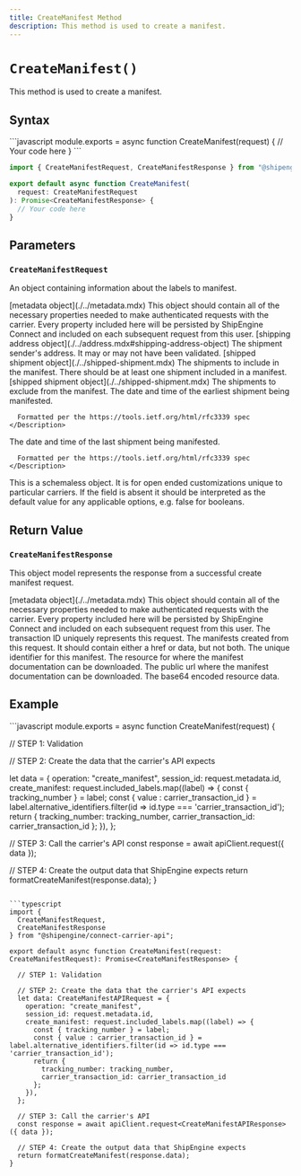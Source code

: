 ```yaml
---
title: CreateManifest Method
description: This method is used to create a manifest.
---
```



`CreateManifest()`
===========================
This method is used to create a manifest.


Syntax
-----------------------------------------------
<CodeWrapper>
```javascript
module.exports = async function CreateManifest(request) {
  // Your code here
}
```

```typescript
import { CreateManifestRequest, CreateManifestResponse } from "@shipengine/connect-carrier-api";

export default async function CreateManifest(
  request: CreateManifestRequest
): Promise<CreateManifestResponse> {
  // Your code here
}
```
</CodeWrapper>



Parameters
-----------------------------------------------

### `CreateManifestRequest`
An object containing information about the labels to manifest.

<Reference>

  <Field name="metadata" nullable={true}>
    <Type>
      [metadata object](./../metadata.mdx)
    </Type>
    <Description>
      This object should contain all of the necessary properties needed to make authenticated requests with the carrier.
      Every property included here will be persisted by ShipEngine Connect and included on each subsequent request from this user.
    </Description>
  </Field>

  <Field name="ship_from" nullable={true}>
    <Type>
      [shipping address object](./../address.mdx#shipping-address-object)
    </Type>
    <Description>
      The shipment sender's address. It may or may not have been validated.
    </Description>
  </Field>

  <Field name="included_labels" nullable={true}>
    <Type>
      [shipped shipment object](./../shipped-shipment.mdx)
    </Type>
    <Description>
      The shipments to include in the manifest. There should be at least one shipment included in a manifest.
    </Description>
  </Field>

  <Field name="excluded_labels" nullable={true}>
    <Type>
      [shipped shipment object](./../shipped-shipment.mdx)
    </Type>
    <Description>
      The shipments to exclude from the manifest.
    </Description>
  </Field>

 <Field name="open_datetime" type="string" nullable={true}>
    <Description>
      The date and time of the earliest shipment being manifested. 
      
      Formatted per the https://tools.ietf.org/html/rfc3339 spec
    </Description>
  </Field>

 <Field name="close_datetime" type="string" nullable={true}>
    <Description>
      The date and time of the last shipment being manifested. 
      
      Formatted per the https://tools.ietf.org/html/rfc3339 spec
    </Description>
  </Field>

  <Field name="advanced_options" type="object" nullable={true}>
    <Description>
      This is a schemaless object. It is for open ended customizations unique to particular carriers.
      If the field is absent it should be interpreted as the default value for any applicable options, e.g. false for booleans.
    </Description>
  </Field>

</Reference>



Return Value
-----------------------------------------------
### `CreateManifestResponse`
This object model represents the response from a successful create manifest request.

<Reference>
  
  <Field name="metadata" required={false}>
    <Type>
      [metadata object](./../metadata.mdx)
    </Type>
    <Description>
      This object should contain all of the necessary properties needed to make authenticated requests with the carrier.
      Every property included here will be persisted by ShipEngine Connect and included on each subsequent request from this user.
    </Description>
  </Field>


  <Field name="transaction_id" type="string" required={true}>
    <Description>
      The transaction ID uniquely represents this request.
    </Description>
  </Field>

  <Field name="manifests" type="object[]" required={true}>
    <Description>
      The manifests created from this request. It should contain either a href or data, but not both.
    </Description>
  </Field>

 <Field name="manifests[].manifest_id" type="string" required={false}>
    <Description>
      The unique identifier for this manifest.
    </Description>
  </Field>

 <Field name="manifests[].document_download" type="object" required={false}>
    <Description>
      The resource for where the manifest documentation can be downloaded.
    </Description>
  </Field>

 <Field name="manifests[].document_download.href" type="string" required={false}>
    <Description>
      The public url where the manifest documentation can be downloaded.
    </Description>
  </Field>

 <Field name="manifests[].document_download.data" type="string" required={false}>
    <Description>
      The base64 encoded resource data.
    </Description>
  </Field>

</Reference>



Example
-----------------------------------------------
<CodeWrapper>
```javascript
module.exports = async function CreateManifest(request) {

  // STEP 1: Validation

  // STEP 2: Create the data that the carrier's API expects

  let data = {
    operation: "create_manifest",
    session_id: request.metadata.id,
    create_manifest: request.included_labels.map((label) => {
      const { tracking_number } = label;
      const { value : carrier_transaction_id } = label.alternative_identifiers.filter(id => id.type === 'carrier_transaction_id');
      return {
        tracking_number: tracking_number,
        carrier_transaction_id: carrier_transaction_id
      };
    }),
  };

  // STEP 3: Call the carrier's API
  const response = await apiClient.request({ data });

  // STEP 4: Create the output data that ShipEngine expects
  return formatCreateManifest(response.data);
}
```

```typescript
import {
  CreateManifestRequest,
  CreateManifestResponse
} from "@shipengine/connect-carrier-api";

export default async function CreateManifest(request: CreateManifestRequest): Promise<CreateManifestResponse> {

  // STEP 1: Validation

  // STEP 2: Create the data that the carrier's API expects
  let data: CreateManifestAPIRequest = {
    operation: "create_manifest",
    session_id: request.metadata.id,
    create_manifest: request.included_labels.map((label) => {
      const { tracking_number } = label;
      const { value : carrier_transaction_id } = label.alternative_identifiers.filter(id => id.type === 'carrier_transaction_id');
      return {
        tracking_number: tracking_number,
        carrier_transaction_id: carrier_transaction_id
      };
    }),
  };

  // STEP 3: Call the carrier's API
  const response = await apiClient.request<CreateManifestAPIResponse>({ data });

  // STEP 4: Create the output data that ShipEngine expects
  return formatCreateManifest(response.data);
}
```
</CodeWrapper>

